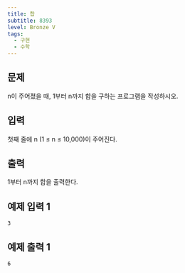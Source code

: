 ```yaml
---
title: 합
subtitle: 8393
level: Bronze V
tags:
  - 구현
  - 수학
---
```


## 문제

n이 주어졌을 때, 1부터 n까지 합을 구하는 프로그램을 작성하시오.

## 입력

첫째 줄에 n (1 ≤ n ≤ 10,000)이 주어진다.

## 출력

1부터 n까지 합을 출력한다.

## 예제 입력 1

```
3
```

## 예제 출력 1

```
6
```
